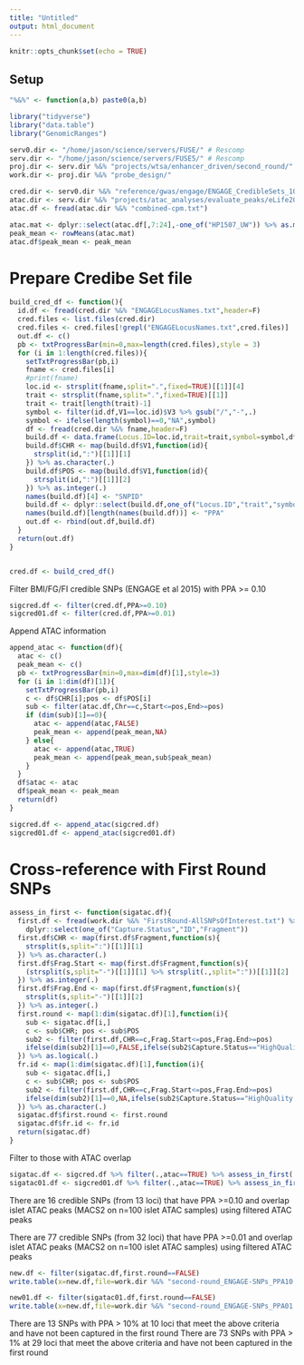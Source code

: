 ```yaml
---
title: "Untitled"
output: html_document
---
```


```r
knitr::opts_chunk$set(echo = TRUE)
```

## Setup 


```r

"%&%" <- function(a,b) paste0(a,b)

library("tidyverse")
library("data.table")
library("GenomicRanges")

serv0.dir <- "/home/jason/science/servers/FUSE/" # Rescomp
serv.dir <- "/home/jason/science/servers/FUSE5/" # Rescomp
proj.dir <- serv.dir %&% "projects/wtsa/enhancer_driven/second_round/"
work.dir <- proj.dir %&% "probe_design/"

cred.dir <- serv0.dir %&% "reference/gwas/engage/ENGAGE_CredibleSets_1000G_2015/"
atac.dir <- serv.dir %&% "projects/atac_analyses/evaluate_peaks/eLife2018/"
atac.df <- fread(atac.dir %&% "combined-cpm.txt")

atac.mat <- dplyr::select(atac.df[,7:24],-one_of("HP1507_UW")) %>% as.matrix(.)
peak_mean <- rowMeans(atac.mat)
atac.df$peak_mean <- peak_mean


```

# Prepare Credibe Set file 


```r

build_cred_df <- function(){
  id.df <- fread(cred.dir %&% "ENGAGELocusNames.txt",header=F)
  cred.files <- list.files(cred.dir)
  cred.files <- cred.files[!grepl("ENGAGELocusNames.txt",cred.files)]
  out.df <- c()
  pb <- txtProgressBar(min=0,max=length(cred.files),style = 3)
  for (i in 1:length(cred.files)){
    setTxtProgressBar(pb,i)
    fname <- cred.files[i]
    #print(fname)
    loc.id <- strsplit(fname,split=".",fixed=TRUE)[[1]][4]
    trait <- strsplit(fname,split=".",fixed=TRUE)[[1]]
    trait <- trait[length(trait)-1]
    symbol <- filter(id.df,V1==loc.id)$V3 %>% gsub("/","-",.)
    symbol <- ifelse(length(symbol)==0,"NA",symbol)
    df <- fread(cred.dir %&% fname,header=F)
    build.df <- data.frame(Locus.ID=loc.id,trait=trait,symbol=symbol,df,stringsAsFactors = F)
    build.df$CHR <- map(build.df$V1,function(id){
      strsplit(id,":")[[1]][1]
    }) %>% as.character(.)
    build.df$POS <- map(build.df$V1,function(id){
      strsplit(id,":")[[1]][2]
    }) %>% as.integer(.)
    names(build.df)[4] <- "SNPID"
    build.df <- dplyr::select(build.df,one_of("Locus.ID","trait","symbol","SNPID","CHR","POS","V8"))
    names(build.df)[length(names(build.df))] <- "PPA"      
    out.df <- rbind(out.df,build.df)
  }
  return(out.df)
}


cred.df <- build_cred_df()


```



Filter BMI/FG/FI credible SNPs (ENGAGE et al 2015) with PPA >= 0.10

```r

sigcred.df <- filter(cred.df,PPA>=0.10)
sigcred01.df <- filter(cred.df,PPA>=0.01)


```

Append ATAC information 

```r

append_atac <- function(df){
  atac <- c()
  peak_mean <- c()
  pb <- txtProgressBar(min=0,max=dim(df)[1],style=3)
  for (i in 1:dim(df)[1]){
    setTxtProgressBar(pb,i)
    c <- df$CHR[i];pos <- df$POS[i]
    sub <- filter(atac.df,Chr==c,Start<=pos,End>=pos)
    if (dim(sub)[1]==0){
      atac <- append(atac,FALSE)
      peak_mean <- append(peak_mean,NA)
    } else{
      atac <- append(atac,TRUE)
      peak_mean <- append(peak_mean,sub$peak_mean)      
    }
  }
  df$atac <- atac
  df$peak_mean <- peak_mean
  return(df)
}

```


```r

sigcred.df <- append_atac(sigcred.df)
sigcred01.df <- append_atac(sigcred01.df)

```


# Cross-reference with First Round SNPs 


```r

assess_in_first <- function(sigatac.df){
  first.df <- fread(work.dir %&% "FirstRound-AllSNPsOfInterest.txt") %>%
    dplyr::select(one_of("Capture.Status","ID","Fragment"))
  first.df$CHR <- map(first.df$Fragment,function(s){
    strsplit(s,split=":")[[1]][1]
  }) %>% as.character(.)
  first.df$Frag.Start <- map(first.df$Fragment,function(s){
    (strsplit(s,split="-")[[1]][1] %>% strsplit(.,split=":"))[[1]][2]
  }) %>% as.integer(.)
  first.df$Frag.End <- map(first.df$Fragment,function(s){
    strsplit(s,split="-")[[1]][2]
  }) %>% as.integer(.)
  first.round <- map(1:dim(sigatac.df)[1],function(i){
    sub <- sigatac.df[i,]
    c <- sub$CHR; pos <- sub$POS
    sub2 <- filter(first.df,CHR==c,Frag.Start<=pos,Frag.End>=pos)
    ifelse(dim(sub2)[1]==0,FALSE,ifelse(sub2$Capture.Status=="HighQuality.paired",TRUE,FALSE))
  }) %>% as.logical(.)
  fr.id <- map(1:dim(sigatac.df)[1],function(i){
    sub <- sigatac.df[i,]
    c <- sub$CHR; pos <- sub$POS
    sub2 <- filter(first.df,CHR==c,Frag.Start<=pos,Frag.End>=pos)
    ifelse(dim(sub2)[1]==0,NA,ifelse(sub2$Capture.Status=="HighQuality.paired",sub2$ID,NA))
  }) %>% as.character(.)
  sigatac.df$first.round <- first.round
  sigatac.df$fr.id <- fr.id  
  return(sigatac.df)
}

```



Filter to those with ATAC overlap 

```r

sigatac.df <- sigcred.df %>% filter(.,atac==TRUE) %>% assess_in_first(.)
sigatac01.df <- sigcred01.df %>% filter(.,atac==TRUE) %>% assess_in_first(.)

```

There are 16 credible SNPs (from 13 loci) that have PPA >=0.10 and overlap islet ATAC peaks (MACS2 on n=100 islet ATAC samples) using filtered ATAC peaks 

There are 77 credible SNPs (from 32 loci) that have PPA >=0.01 and overlap islet ATAC peaks (MACS2 on n=100 islet ATAC samples) using filtered ATAC peaks




```r

new.df <- filter(sigatac.df,first.round==FALSE)
write.table(x=new.df,file=work.dir %&% "second-round_ENGAGE-SNPs_PPA10.txt",sep="\t",quote=F,row.names=F)

new01.df <- filter(sigatac01.df,first.round==FALSE)
write.table(x=new.df,file=work.dir %&% "second-round_ENGAGE-SNPs_PPA01.txt",sep="\t",quote=F,row.names=F)

```

There are 13 SNPs with PPA > 10% at 10 loci that meet the above criteria and have not been captured in the first round 
There are 73 SNPs with PPA > 1% at 29 loci that meet the above criteria and have not been captured in the first round 


